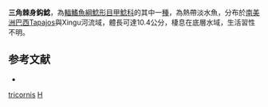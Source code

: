 {{Speciesbox
| taxon = Hopliancistrus tricornis''  
| binomial_authority = [[Isbrücker|Isbrücker]] & [[Nijssen|Nijssen]], 1989
| status = NE
| status_system = IUCN3.1
}} 
'''三角棘身鈎鯰'''，為[[輻鰭魚綱|輻鰭魚綱]][[鯰形目|鯰形目]][[甲鯰科|甲鯰科]]的其中一[[種|種]]，為熱帶淡水魚，分布於[[南美洲|南美洲]][[巴西|巴西]]Tapajos與Xingu河流域，體長可達10.4公分，棲息在底層水域，生活習性不明。

==参考文献==
*{{FishBase_species|genus=Hopliancistrus|species=tricornis|year=2014|month=11}}

{{Taxonbar}}
[[Category:棘身鈎鯰屬|tricornis]]
[[Category:1989年描述的鱼类|H]]